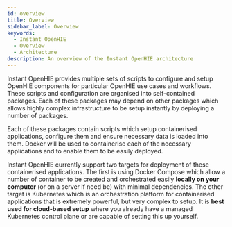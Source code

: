 ```yaml
---
id: overview
title: Overview
sidebar_label: Overview
keywords:
  - Instant OpenHIE
  - Overview
  - Architecture
description: An overview of the Instant OpenHIE architecture
---
```


Instant OpenHIE provides multiple sets of scripts to configure and setup OpenHIE components for particular OpenHIE use cases and workflows. These scripts and configuration are organised into self-contained packages. Each of these packages may depend on other packages which allows highly complex infrastructure to be setup instantly by deploying a number of packages.

Each of these packages contain scripts which setup containerised applications, configure them and ensure necessary data is loaded into them. Docker will be used to containerise each of the necessary applications and to enable them to be easily deployed.

Instant OpenHIE currently support two targets for deployment of these containerised applications. The first is using Docker Compose which allow a number of container to be created and orchestrated easily **locally on your computer** (or on a server if need be) with minimal dependencies. The other target is Kubernetes which is an orchestration platform for containerised applications that is extremely powerful, but very complex to setup. It is **best used for cloud-based setup** where you already have a managed Kubernetes control plane or are capable of setting this up yourself.
